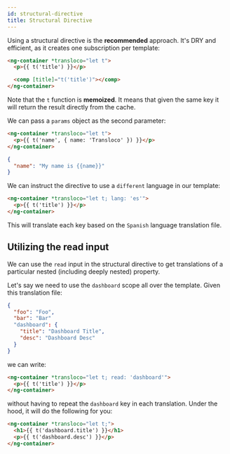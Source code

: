 ```yaml
---
id: structural-directive
title: Structural Directive
---
```


Using a structural directive is the **recommended** approach. It's DRY and efficient, as it creates one subscription per template:

```html title="home.component.html"
<ng-container *transloco="let t">
  <p>{{ t('title') }}</p>

  <comp [title]="t('title')"></comp>
</ng-container>
```

Note that the `t` function is **memoized**. It means that given the same key it will return the result directly from the cache.

We can pass a `params` object as the second parameter:

```html title="home.component.html"
<ng-container *transloco="let t">
  <p>{{ t('name', { name: 'Transloco' }) }}</p>
</ng-container>
```

```json title="en.json"
{
  "name": "My name is {{name}}"
}
```

We can instruct the directive to use a `different` language in our template:
```html {1} title="home.component.html"
<ng-container *transloco="let t; lang: 'es'">
  <p>{{ t('title') }}</p>
</ng-container>
```

This will translate each key based on the `Spanish` language translation file.

## Utilizing the read input
We can use the `read` input in the structural directive to get translations of a particular nested (including deeply nested) property.

Let's say we need to use the `dashboard` scope all over the template. Given this translation file:
```json title="en.json"
{
  "foo": "Foo",
  "bar": "Bar"
  "dashboard": {
    "title": "Dashboard Title",
    "desc": "Dashboard Desc"
  }
}
```

we can write:

```html {1} title="home.component.html"
<ng-container *transloco="let t; read: 'dashboard'">
  <p>{{ t('title') }}</p>
</ng-container>
```

without having to repeat the `dashboard` key in each translation. Under the hood, it will do the following for you:
```html
<ng-container *transloco="let t;">
  <h1>{{ t('dashboard.title') }}</h1>
  <p>{{ t('dashboard.desc') }}</p>
</ng-container>
```
